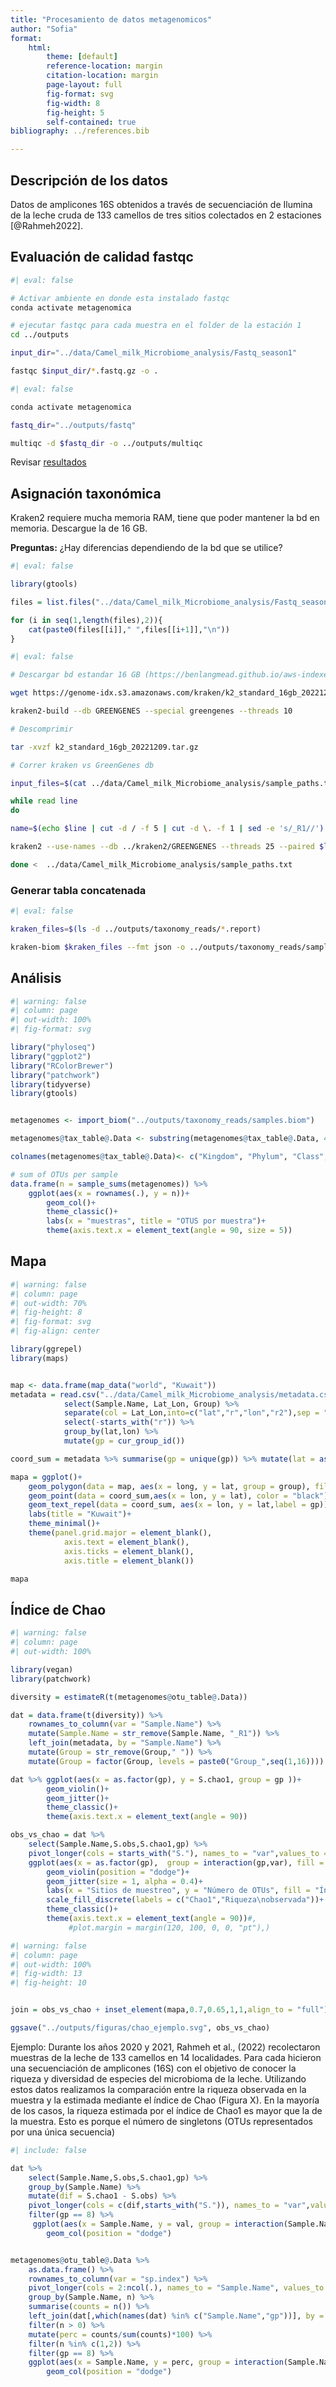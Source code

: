 ```yaml
---
title: "Procesamiento de datos metagenomicos"
author: "Sofia"
format: 
    html:
        theme: [default]
        reference-location: margin
        citation-location: margin
        page-layout: full
        fig-format: svg
        fig-width: 8
        fig-height: 5
        self-contained: true
bibliography: ../references.bib

---
```


## Descripción de los datos

Datos de amplicones 16S obtenidos a través de secuenciación de Ilumina de la leche cruda de 133 camellos de tres sitios colectados en 2 estaciones [@Rahmeh2022]. 

## Evaluación de calidad fastqc

```bash
#| eval: false

# Activar ambiente en donde esta instalado fastqc
conda activate metagenomica

# ejecutar fastqc para cada muestra en el folder de la estación 1
cd ../outputs

input_dir="../data/Camel_milk_Microbiome_analysis/Fastq_season1"

fastqc $input_dir/*.fastq.gz -o .

```

```bash
#| eval: false

conda activate metagenomica

fastq_dir="../outputs/fastq"

multiqc -d $fastq_dir -o ../outputs/multiqc
```

Revisar [resultados](outputs/multiqc/multiqc_report.html)


## Asignación taxonómica

Kraken2 requiere mucha memoria RAM, tiene que poder mantener la bd en memoria. Descargue la de 16 GB. 

**Preguntas:** ¿Hay diferencias dependiendo de la bd que se utilice?

```r
#| eval: false

library(gtools)

files = list.files("../data/Camel_milk_Microbiome_analysis/Fastq_season1", pattern = ".fastq.gz", full.names = T) %>% mixedsort()

for (i in seq(1,length(files),2)){
    cat(paste0(files[[i]]," ",files[[i+1]],"\n"))
}
```

```bash
#| eval: false

# Descargar bd estandar 16 GB (https://benlangmead.github.io/aws-indexes/k2)

wget https://genome-idx.s3.amazonaws.com/kraken/k2_standard_16gb_20221209.tar.gz

kraken2-build --db GREENGENES --special greengenes --threads 10

# Descomprimir

tar -xvzf k2_standard_16gb_20221209.tar.gz

# Correr kraken vs GreenGenes db

input_files=$(cat ../data/Camel_milk_Microbiome_analysis/sample_paths.txt)

while read line
do 

name=$(echo $line | cut -d / -f 5 | cut -d \. -f 1 | sed -e 's/_R1//')

kraken2 --use-names --db ../kraken2/GREENGENES --threads 25 --paired $line --output ../outputs/taxonomy_reads/$name.kraken --report ../outputs/taxonomy_reads/$name.report

done <  ../data/Camel_milk_Microbiome_analysis/sample_paths.txt

```

### Generar tabla concatenada

```bash
#| eval: false

kraken_files=$(ls -d ../outputs/taxonomy_reads/*.report)

kraken-biom $kraken_files --fmt json -o ../outputs/taxonomy_reads/samples.biom

```


## Análisis 


```r
#| warning: false
#| column: page
#| out-width: 100%
#| fig-format: svg

library("phyloseq")
library("ggplot2")
library("RColorBrewer")
library("patchwork")
library(tidyverse)
library(gtools)


metagenomes <- import_biom("../outputs/taxonomy_reads/samples.biom")

metagenomes@tax_table@.Data <- substring(metagenomes@tax_table@.Data, 4)

colnames(metagenomes@tax_table@.Data)<- c("Kingdom", "Phylum", "Class", "Order", "Family", "Genus", "Species")

# sum of OTUs per sample
data.frame(n = sample_sums(metagenomes)) %>% 
    ggplot(aes(x = rownames(.), y = n))+
        geom_col()+
        theme_classic()+
        labs(x = "muestras", title = "OTUS por muestra")+
        theme(axis.text.x = element_text(angle = 90, size = 5))
```


## Mapa 

```r
#| warning: false
#| column: page
#| out-width: 70%
#| fig-height: 8
#| fig-format: svg
#| fig-align: center

library(ggrepel)
library(maps)


map <- data.frame(map_data("world", "Kuwait"))
metadata = read.csv("../data/Camel_milk_Microbiome_analysis/metadata.csv", header = T) %>% 
            select(Sample.Name, Lat_Lon, Group) %>%
            separate(col = Lat_Lon,into=c("lat","r","lon","r2"),sep = " ") %>%
            select(-starts_with("r")) %>% 
            group_by(lat,lon) %>% 
            mutate(gp = cur_group_id()) 

coord_sum = metadata %>% summarise(gp = unique(gp)) %>% mutate(lat = as.numeric(lat), lon = as.numeric(lon))

mapa = ggplot()+
    geom_polygon(data = map, aes(x = long, y = lat, group = group), fill = NA, color = "black")+
    geom_point(data = coord_sum,aes(x = lon, y = lat), color = "black")+
    geom_text_repel(data = coord_sum, aes(x = lon, y = lat,label = gp))+
    labs(title = "Kuwait")+
    theme_minimal()+
    theme(panel.grid.major = element_blank(),
            axis.text = element_blank(),
            axis.ticks = element_blank(),
            axis.title = element_blank())

mapa

```

## Índice de Chao 

```r
#| warning: false
#| column: page
#| out-width: 100%

library(vegan)
library(patchwork)

diversity = estimateR(t(metagenomes@otu_table@.Data))

dat = data.frame(t(diversity)) %>% 
    rownames_to_column(var = "Sample.Name") %>% 
    mutate(Sample.Name = str_remove(Sample.Name, "_R1")) %>%
    left_join(metadata, by = "Sample.Name") %>%
    mutate(Group = str_remove(Group," ")) %>%
    mutate(Group = factor(Group, levels = paste0("Group_",seq(1,16))))

dat %>% ggplot(aes(x = as.factor(gp), y = S.chao1, group = gp ))+
        geom_violin()+
        geom_jitter()+
        theme_classic()+
        theme(axis.text.x = element_text(angle = 90))

obs_vs_chao = dat %>% 
    select(Sample.Name,S.obs,S.chao1,gp) %>%
    pivot_longer(cols = starts_with("S."), names_to = "var",values_to = "val") %>%
    ggplot(aes(x = as.factor(gp),  group = interaction(gp,var), fill = var, y = val))+
        geom_violin(position = "dodge")+
        geom_jitter(size = 1, alpha = 0.4)+
        labs(x = "Sitios de muestreo", y = "Número de OTUs", fill = "Índice")+
        scale_fill_discrete(labels = c("Chao1","Riqueza\nobservada"))+
        theme_classic()+
        theme(axis.text.x = element_text(angle = 90))#,
             #plot.margin = margin(120, 100, 0, 0, "pt"),)

 ```

```r
#| warning: false
#| column: page
#| out-width: 100%
#| fig-width: 13
#| fig-height: 10


join = obs_vs_chao + inset_element(mapa,0.7,0.65,1,1,align_to = "full")

ggsave("../outputs/figuras/chao_ejemplo.svg", obs_vs_chao)

```

Ejemplo: Durante los años 2020 y 2021, Rahmeh et al., (2022) recolectaron muestras de la leche de 133 camellos en 14 localidades. Para cada hicieron una secuenciación de amplicones (16S) con el objetivo de conocer la riqueza y diversidad de especies del microbioma de la leche. Utilizando estos datos realizamos la comparación entre la riqueza observada en la muestra y la estimada mediante el índice de Chao (Figura X). En la mayoría de los casos, la riqueza estimada por el índice de Chao1 es mayor que la de la muestra. Esto es porque el número de singletons (OTUs representados por una única secuencia) 

```r
#| include: false

dat %>% 
    select(Sample.Name,S.obs,S.chao1,gp) %>%
    group_by(Sample.Name) %>%
    mutate(dif = S.chao1 - S.obs) %>%
    pivot_longer(cols = c(dif,starts_with("S.")), names_to = "var",values_to = "val") %>%
    filter(gp == 8) %>%
     ggplot(aes(x = Sample.Name, y = val, group = interaction(Sample.Name,var), fill = var))+
        geom_col(position = "dodge")


metagenomes@otu_table@.Data %>% 
    as.data.frame() %>% 
    rownames_to_column(var = "sp.index") %>%
    pivot_longer(cols = 2:ncol(.), names_to = "Sample.Name", values_to = "n") %>% 
    group_by(Sample.Name, n) %>% 
    summarise(counts = n()) %>%
    left_join(dat[,which(names(dat) %in% c("Sample.Name","gp"))], by = "Sample.Name" ) %>%
    filter(n > 0) %>%
    mutate(perc = counts/sum(counts)*100) %>%
    filter(n %in% c(1,2)) %>%
    filter(gp == 8) %>%
    ggplot(aes(x = Sample.Name, y = perc, group = interaction(Sample.Name,n), fill = as.factor(n)))+
        geom_col(position = "dodge")


```



